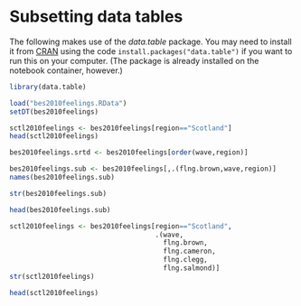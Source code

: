 # Subsetting data tables


The following makes use of the *data.table* package. You may need to install it
from [CRAN](https://cran.r-project.org/package=data.table) using the code
`install.packages("data.table")` if you want to run this on your computer. (The package is already installed on
the notebook container, however.)

```r
library(data.table)
```

```r
load("bes2010feelings.RData")
setDT(bes2010feelings)
```

```r
sctl2010feelings <- bes2010feelings[region=="Scotland"]
head(sctl2010feelings)
```

```r
bes2010feelings.srtd <- bes2010feelings[order(wave,region)]
```

```r
bes2010feelings.sub <- bes2010feelings[,.(flng.brown,wave,region)]
names(bes2010feelings.sub)
```

```r
str(bes2010feelings.sub)
```

```r
head(bes2010feelings.sub)
```

```r
sctl2010feelings <- bes2010feelings[region=="Scotland",
                                    .(wave,
                                      flng.brown,
                                      flng.cameron,
                                      flng.clegg,
                                      flng.salmond)]
str(sctl2010feelings)
```

```r
head(sctl2010feelings)
```
